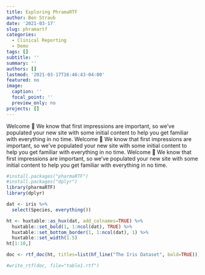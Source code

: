 ```yaml
---
title: Exploring PhramaRTF
author: Ben Straub
date: '2021-03-17'
slug: phramartf
categories:
  - Clinical Reporting
  - Demo
tags: []
subtitle: ''
summary: ''
authors: []
lastmod: '2021-03-17T16:46:43-04:00'
featured: no
image:
  caption: ''
  focal_point: ''
  preview_only: no
projects: []
---
```



Welcome 👋 We know that first impressions are important, so we've populated your new site with some initial content to help you get familiar with everything in no time.  Welcome 👋 We know that first impressions are important, so we've populated your new site with some initial content to help you get familiar with everything in no time.  Welcome 👋 We know that first impressions are important, so we've populated your new site with some initial content to help you get familiar with everything in no time.

```r
#install.packages("pharmaRTF")
#install.packages("dplyr")
library(pharmaRTF)
library(dplyr)

```


```r
dat <- iris %>% 
  select(Species, everything())

ht <- huxtable::as_hux(dat, add_colnames=TRUE) %>% 
  huxtable::set_bold(1, 1:ncol(dat), TRUE) %>% 
  huxtable::set_bottom_border(1, 1:ncol(dat), 1) %>% 
  huxtable::set_width(1.5)
ht[1:10,]

```


```r

doc <- rtf_doc(ht, titles=list(hf_line("The Iris Dataset", bold=TRUE)))

#write_rtf(doc, file="table1.rtf")

```